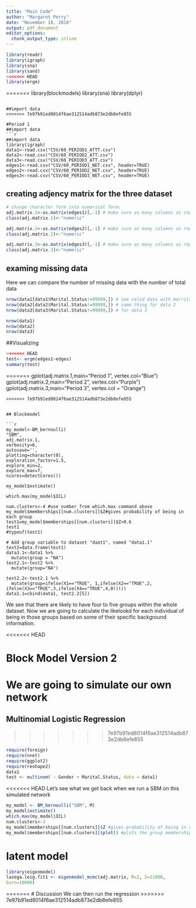 ```yaml
---
title: "Main Code"
author: "Margaret Perry"
date: "November 18, 2018"
output: pdf_document
editor_options: 
  chunk_output_type: inline
---
```


```r
library(readr)
library(igraph)
library(sna)
library(sand)
<<<<<<< HEAD
library(ergm)
```
=======
library(blockmodels)
library(sna)
library(dplyr)
```

##import data 
>>>>>>> 7e97b91ed8014f6ae312514adb873e2db8efe855

#Period 1
##import data
```r

##import data 
library(igraph)
data1<-read.csv("CSV/60_PERIOD1_ATTT.csv")
data2<-read.csv("CSV/60_PERIOD2_ATT.csv")
data3<-read.csv("CSV/60_PERIOD3_ATT.csv")
edges1<-read.csv("CSV/60_PERIOD1_NET.csv", header=TRUE)
edges2<-read.csv("CSV/60_PERIOD2_NET.csv", header=TRUE)
edges3<-read.csv("CSV/60_PERIOD3_NET.csv", header=TRUE)
```

## creating adjency matrix for the three dataset 

```r
# change character form into numarical form:
adj.matrix.1<-as.matrix(edges1)[,-1] # make sure as many columns as rows
class(adj.matrix.1)<-"numeric"

adj.matrix.2<-as.matrix(edges2)[,-1] # make sure as many columns as rows
class(adj.matrix.2)<-"numeric"

adj.matrix.3<-as.matrix(edges3)[,-1] # make sure as many columns as rows
class(adj.matrix.3)<-"numeric"

```

## examing missing data 

Here we can compare the number of missing data with the number of total data
```r
nrow(data1[data1$Marital.Status!=99999,]) # see valid data with marrital status not missing for data 1
nrow(data2[data2$Marital.Status!=99999,]) # same thing for data 2 
nrow(data3[data3$Marital.Status!=99999,]) # for data 3

nrow(data1)
nrow(data2)
nrow(data3)
```

##Visualizing 

```r
<<<<<<< HEAD
test<- ergm(edges1~edges)
summary(test)
```

=======
gplot(adj.matrix.1,main="Period 1", vertex.col="Blue")
gplot(adj.matrix.2,main="Period 2", vertex.col="Purple")
gplot(adj.matrix.3,main="Period 3", vertex.col = "Orange")

```
>>>>>>> 7e97b91ed8014f6ae312514adb873e2db8efe855


## Blockmodel 

```r
my_model<-BM_bernoulli(
"SBM",
adj.matrix.1,
verbosity=6,
autosave='',
plotting=character(0),
exploration_factor=1.5,
explore_min=2,
explore_max=7,
ncores=detectCores())

my_model$estimate()

which.max(my_model$ICL)

num.clusters<-4 #use number from which.max command above
my_model$memberships[[num.clusters]]$Z#gives probability of being in each group
test1=my_model$memberships[[num.clusters]]$Z>0.6
test1
#typeof(test1)

# Add group variable to dataset "daat1", named "data1.1"
test2=data.frame(test1)
data3.1<-data1 %>%
  mutate(group = "NA")
test2.1<-test2 %>%
  mutate(group="NA")

test2.2<-test2.1 %>%
  mutate(group=ifelse(X1=="TRUE", 1,ifelse(X2=="TRUE",2, ifelse(X3=="TRUE",3,ifelse(X4=="TRUE",4,0)))))
data1.1=cbind(data1, test2.2[5])
```
We see that there are likely to have four to five groups within the whole dataset. Now we are going to calculate the likelookd for each individual of being in those groups based on some of their specific background information. 

<<<<<<< HEAD

# Block Model Version 2

We are going to simulate our own network 
=======
## Multinomial Logistic Regression 
>>>>>>> 7e97b91ed8014f6ae312514adb873e2db8efe855
```r
require(foreign)
require(nnet)
require(ggplot2)
require(reshape2)
data1
test <- multinom( ~ Gender + Marital.Status, data = data1)

```
<<<<<<< HEAD
Let's see what we get back when we run a SBM on this simulated network
```r
my_model <- BM_bernoulli("SBM", M)
my_model$estimate()
which.max(my_model$ICL)
num.clusters<-3
my_model$memberships[[num.clusters]]$Z #gives probability of being in each group
my_model$memberships[[num.clusters]]$plot() #plots the group memberships
```

# latent model 
```r
library(eigenmodel)
lazega.leig.fit1 <- eigenmodel_mcmc(adj.matrix, R=2, S=11000,
burn=10000)
```




=======
# Discussion
We can then run the regression 
>>>>>>> 7e97b91ed8014f6ae312514adb873e2db8efe855
